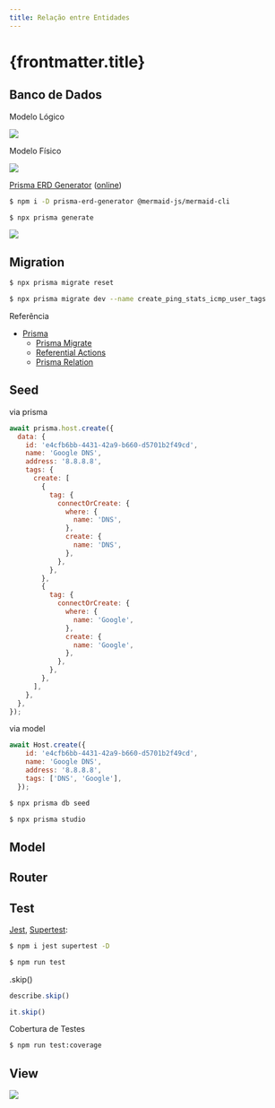 ```yaml
---
title: Relação entre Entidades
---
```



# {frontmatter.title}

<CodeTree src="/codes/expressjs/monitor-app-prismajs-relation" />

## Banco de Dados

Modelo Lógico

![](/dw/imgs/expressjs/prismajs-relation/monitor-db-relations-logical-model.png)

Modelo Físico

![](/dw/imgs/expressjs/prismajs-relation/monitor-db-relations-physical-model.png)

[Prisma ERD Generator](https://github.com/keonik/prisma-erd-generator) ([online](https://prisma-erd.simonknott.de/))

```bash
$ npm i -D prisma-erd-generator @mermaid-js/mermaid-cli

$ npx prisma generate
```

![](/dw/imgs/expressjs/prismajs-relation/erd.svg)

## Migration

<CodePreview src="/codes/expressjs/monitor-app-prismajs-relation/back/prisma/schema.prisma" />

```bash
$ npx prisma migrate reset

$ npx prisma migrate dev --name create_ping_stats_icmp_user_tags
```

Referência

* [Prisma](https://www.prisma.io/docs)
  * [Prisma Migrate](https://www.prisma.io/docs/concepts/components/prisma-migrate)
  * [Referential Actions](https://www.prisma.io/docs/orm/prisma-schema/data-model/relations)
  * [Prisma Relation](https://www.prisma.io/docs/orm/prisma-schema/data-model/relations)

## Seed

via prisma

```js
await prisma.host.create({
  data: {
    id: 'e4cfb6bb-4431-42a9-b660-d5701b2f49cd',
    name: 'Google DNS',
    address: '8.8.8.8',
    tags: {
      create: [
        {
          tag: {
            connectOrCreate: {
              where: {
                name: 'DNS',
              },
              create: {
                name: 'DNS',
              },
            },
          },
        },
        {
          tag: {
            connectOrCreate: {
              where: {
                name: 'Google',
              },
              create: {
                name: 'Google',
              },
            },
          },
        },
      ],
    },
  },
});
```

via model

```js
await Host.create({
    id: 'e4cfb6bb-4431-42a9-b660-d5701b2f49cd',
    name: 'Google DNS',
    address: '8.8.8.8',
    tags: ['DNS', 'Google'],
  });
```

<CodePreview src="/codes/expressjs/monitor-app-prismajs-relation/back/prisma/seed.js" />

```bash
$ npx prisma db seed

$ npx prisma studio
```

## Model

<CodePreview src="/codes/expressjs/monitor-app-prismajs-relation/back/src/models/Hosts.js" />

<CodePreview src="/codes/expressjs/monitor-app-prismajs-relation/back/src/models/Tags.js" />

<CodePreview src="/codes/expressjs/monitor-app-prismajs-relation/back/src/models/Pings.js" />

## Router

<CodePreview src="/codes/expressjs/monitor-app-prismajs-relation/back/src/routes.js" />

<CodePreview src="/codes/expressjs/monitor-app-prismajs-relation/back/requests.http" />

## Test

[Jest](https://jestjs.io/), [Supertest](https://github.com/ladjs/supertest):

```bash
$ npm i jest supertest -D

$ npm run test
```

<CodePreview src="/codes/expressjs/monitor-app-prismajs-relation/back/src/routes.test.js" />

.skip()

```js
describe.skip()

it.skip()
```

Cobertura de Testes

<CodePreview src="/codes/expressjs/monitor-app-prismajs-relation/back/package.json" />

```bash
$ npm run test:coverage
```

## View

![](/dw/imgs/expressjs/prismajs-relation/monitor-app.png)

